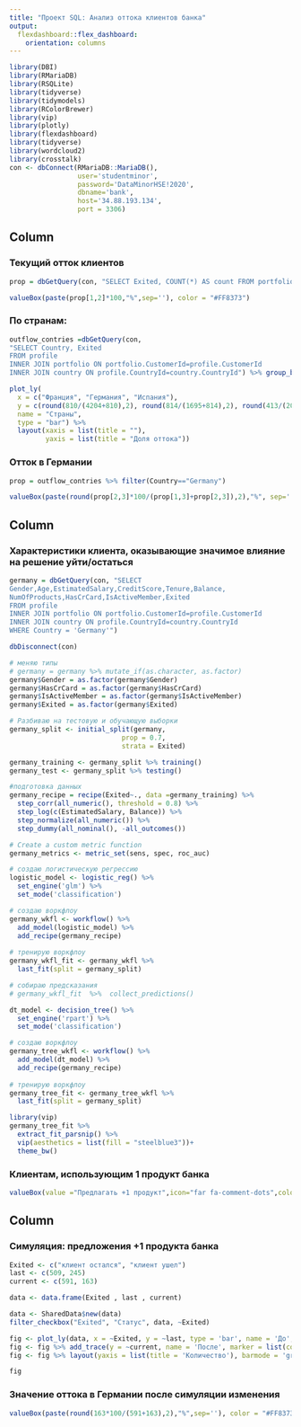 ---
title: "Проект SQL: Анализ оттока клиентов банка"
output: 
  flexdashboard::flex_dashboard:
    orientation: columns
---

```{r setup, include=FALSE}
library(DBI)
library(RMariaDB)
library(RSQLite)
library(tidyverse)
library(tidymodels)
library(RColorBrewer)
library(vip)
library(plotly)
library(flexdashboard)
library(tidyverse)
library(wordcloud2)
library(crosstalk)
con <- dbConnect(RMariaDB::MariaDB(), 
                 user='studentminor', 
                 password='DataMinorHSE!2020', 
                 dbname='bank', 
                 host='34.88.193.134',
                 port = 3306)
```


 
Column {data-width=250}
-----------------------------------------------------------------------
### Текущий отток клиентов
```{r}

prop = dbGetQuery(con, "SELECT Exited, COUNT(*) AS count FROM portfolio GROUP BY Exited") %>% summarise(Exited = Exited, proportion = count/sum(count))

valueBox(paste(prop[1,2]*100,"%",sep=''), color = "#FF8373")
```

### По странам:
```{r}
outflow_contries =dbGetQuery(con,
"SELECT Country, Exited
FROM profile 
INNER JOIN portfolio ON portfolio.CustomerId=profile.CustomerId 
INNER JOIN country ON profile.CountryId=country.CountryId") %>% group_by(Country, Exited) %>%  summarise(n = n())

plot_ly(
  x = c("Франция", "Германия", "Испания"),
  y = c(round(810/(4204+810),2), round(814/(1695+814),2), round(413/(2064+413),2)),
  name = "Страны",
  type = "bar") %>% 
  layout(xaxis = list(title = ""),
         yaxis = list(title = "Доля оттока"))

```

### Отток в Германии
```{r}
prop = outflow_contries %>% filter(Country=="Germany")

valueBox(paste(round(prop[2,3]*100/(prop[1,3]+prop[2,3]),2),"%", sep=''), icon = "sort-amount-down", color = "#FF5640")
```

Column  {data-width=375}
-----------------------------------------------------------------------

### Характеристики клиента, оказывающие значимое влияние на решение уйти/остаться
```{r}
germany = dbGetQuery(con, "SELECT 
Gender,Age,EstimatedSalary,CreditScore,Tenure,Balance,
NumOfProducts,HasCrCard,IsActiveMember,Exited
FROM profile 
INNER JOIN portfolio ON portfolio.CustomerId=profile.CustomerId 
INNER JOIN country ON profile.CountryId=country.CountryId
WHERE Country = 'Germany'") 

dbDisconnect(con)
```

```{r}
# меняю типы
# germany = germany %>% mutate_if(as.character, as.factor)
germany$Gender = as.factor(germany$Gender)
germany$HasCrCard = as.factor(germany$HasCrCard)
germany$IsActiveMember = as.factor(germany$IsActiveMember)
germany$Exited = as.factor(germany$Exited)
```

```{r}
# Разбиваю на тестовую и обучающую выборки
germany_split <- initial_split(germany, 
                            prop = 0.7, 
                            strata = Exited)

germany_training <- germany_split %>% training()
germany_test <- germany_split %>% testing()
```

```{r}
#подготовка данных
germany_recipe = recipe(Exited~., data =germany_training) %>% 
  step_corr(all_numeric(), threshold = 0.8) %>% 
  step_log(c(EstimatedSalary, Balance)) %>%
  step_normalize(all_numeric()) %>%
  step_dummy(all_nominal(), -all_outcomes())
```

```{r}
# Create a custom metric function
germany_metrics <- metric_set(sens, spec, roc_auc)
```


```{r}
# создаю логистическую регрессию
logistic_model <- logistic_reg() %>% 
  set_engine('glm') %>% 
  set_mode('classification')

# создаю воркфлоу
germany_wkfl <- workflow() %>% 
  add_model(logistic_model) %>% 
  add_recipe(germany_recipe)
 
# тренирую воркфлоу
germany_wkfl_fit <- germany_wkfl %>%
  last_fit(split = germany_split)

# собираю предсказания
# germany_wkfl_fit  %>%  collect_predictions()


```


```{r}
dt_model <- decision_tree() %>% 
  set_engine('rpart') %>% 
  set_mode('classification')

# создаю воркфлоу
germany_tree_wkfl <- workflow() %>% 
  add_model(dt_model) %>% 
  add_recipe(germany_recipe)
 
# тренирую воркфлоу
germany_tree_fit <- germany_tree_wkfl %>%
  last_fit(split = germany_split)


```



```{r}
library(vip)
germany_tree_fit %>%
  extract_fit_parsnip() %>%
  vip(aesthetics = list(fill = "steelblue3"))+
  theme_bw()
```

### Клиентам, использующим 1 продукт банка
```{r}
valueBox(value ="Предлагать +1 продукт",icon="far fa-comment-dots",color = "#6C8CD5")
```


 
Column {data-width=375}
-----------------------------------------------------------------------
### Симуляция: предложения +1 продукта банка


```{r}
Exited <- c("клиент остался", "клиент ушел")
last <- c(509, 245)
current <- c(591, 163)

data <- data.frame(Exited , last , current)

data <- SharedData$new(data)
filter_checkbox("Exited", "Статус", data, ~Exited)

fig <- plot_ly(data, x = ~Exited, y = ~last, type = 'bar', name = 'До', marker = list(color = 'rgb(158,202,225)'))
fig <- fig %>% add_trace(y = ~current, name = 'После', marker = list(color = 'rgb(74,147,187)'))
fig <- fig %>% layout(yaxis = list(title = 'Количество'), barmode = 'group')

fig
```

### Значение оттока в Германии после симуляции изменения
```{r}
valueBox(paste(round(163*100/(591+163),2),"%",sep=''), color = "#FF8373")
```


